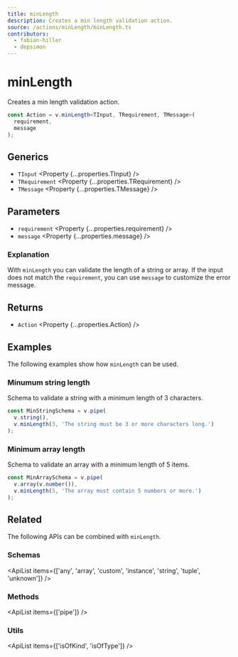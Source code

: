 ```yaml
---
title: minLength
description: Creates a min length validation action.
source: /actions/minLength/minLength.ts
contributors:
  - fabian-hiller
  - depsimon
---
```



# minLength

Creates a min length validation action.

```ts
const Action = v.minLength<TInput, TRequirement, TMessage>(
  requirement,
  message
);
```

## Generics

- `TInput` <Property {...properties.TInput} />
- `TRequirement` <Property {...properties.TRequirement} />
- `TMessage` <Property {...properties.TMessage} />

## Parameters

- `requirement` <Property {...properties.requirement} />
- `message` <Property {...properties.message} />

### Explanation

With `minLength` you can validate the length of a string or array. If the input does not match the `requirement`, you can use `message` to customize the error message.

## Returns

- `Action` <Property {...properties.Action} />

## Examples

The following examples show how `minLength` can be used.

### Minumum string length

Schema to validate a string with a minimum length of 3 characters.

```ts
const MinStringSchema = v.pipe(
  v.string(),
  v.minLength(3, 'The string must be 3 or more characters long.')
);
```

### Minimum array length

Schema to validate an array with a minimum length of 5 items.

```ts
const MinArraySchema = v.pipe(
  v.array(v.number()),
  v.minLength(5, 'The array must contain 5 numbers or more.')
);
```

## Related

The following APIs can be combined with `minLength`.

### Schemas

<ApiList
  items={['any', 'array', 'custom', 'instance', 'string', 'tuple', 'unknown']}
/>

### Methods

<ApiList items={['pipe']} />

### Utils

<ApiList items={['isOfKind', 'isOfType']} />

